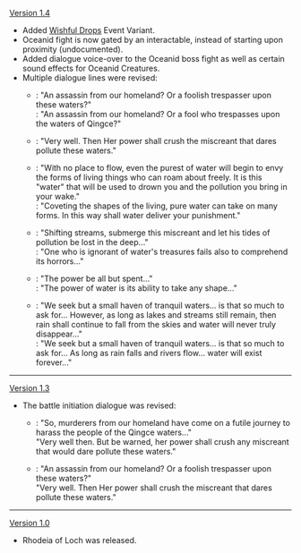 {{Change History/Header}}
[[Version 1.4]]
*Added [[Wishful Drops]] Event Variant.
*Oceanid fight is now gated by an interactable, instead of starting upon proximity (undocumented).
*Added dialogue voice-over to the Oceanid boss fight as well as certain sound effects for Oceanid Creatures.
*Multiple dialogue lines were revised:
**{{Color|Old dialogue}}: "An assassin from our homeland? Or a foolish trespasser upon these waters?"<br>{{Color|New dialogue}}: "An assassin from our homeland? Or a fool who trespasses upon the waters of Qingce?"
**{{Color|old|Removed dialogue}}: "Very well. Then Her power shall crush the miscreant that dares pollute these waters."
**{{Color|Old dialogue}}: "With no place to flow, even the purest of water will begin to envy the forms of living things who can roam about freely. It is this "water" that will be used to drown you and the pollution you bring in your wake."<br>{{Color|New dialogue}}: "Coveting the shapes of the living, pure water can take on many forms. In this way shall water deliver your punishment."
**{{Color|Old dialogue}}: "Shifting streams, submerge this miscreant and let his tides of pollution be lost in the deep..."<br>{{Color|New dialogue}}: "One who is ignorant of water's treasures fails also to comprehend its horrors..."
**{{Color|Old dialogue}}: "The power be all but spent..."<br>{{Color|New dialogue}}: "The power of water is its ability to take any shape..."
**{{Color|Old dialogue}}: "We seek but a small haven of tranquil waters... is that so much to ask for... However, as long as lakes and streams still remain, then rain shall continue to fall from the skies and water will never truly disappear..."<br>{{Color|New dialogue}}: "We seek but a small haven of tranquil waters... is that so much to ask for... As long as rain falls and rivers flow... water will exist forever..."
----
[[Version 1.3]]

*The battle initiation dialogue was revised:
**{{Color|Old dialogue}}: "So, murderers from our homeland have come on a futile journey to harass the people of the Qingce waters..."<br>"Very well then. But be warned, her power shall crush any miscreant that would dare pollute these waters."
**{{Color|New dialogue}}: "An assassin from our homeland? Or a foolish trespasser upon these waters?"<br>"Very well. Then Her power shall crush the miscreant that dares pollute these waters."
----
[[Version 1.0]]

*Rhodeia of Loch was released.